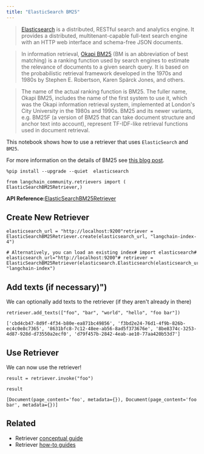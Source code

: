 ```yaml
---
title: "ElasticSearch BM25"
---
```


> [Elasticsearch](https://www.elastic.co/elasticsearch/) is a distributed, RESTful search and analytics engine. It provides a distributed, multitenant-capable full-text search engine with an HTTP web interface and schema-free JSON documents.

> In information retrieval, [Okapi BM25](https://en.wikipedia.org/wiki/Okapi_BM25) (BM is an abbreviation of best matching) is a ranking function used by search engines to estimate the relevance of documents to a given search query. It is based on the probabilistic retrieval framework developed in the 1970s and 1980s by Stephen E. Robertson, Karen Spärck Jones, and others.

> The name of the actual ranking function is BM25. The fuller name, Okapi BM25, includes the name of the first system to use it, which was the Okapi information retrieval system, implemented at London's City University in the 1980s and 1990s. BM25 and its newer variants, e.g. BM25F (a version of BM25 that can take document structure and anchor text into account), represent TF-IDF-like retrieval functions used in document retrieval.

This notebook shows how to use a retriever that uses `ElasticSearch` and `BM25`.

For more information on the details of BM25 see [this blog post](https://www.elastic.co/blog/practical-bm25-part-2-the-bm25-algorithm-and-its-variables).

```
%pip install --upgrade --quiet  elasticsearch
```

```
from langchain_community.retrievers import (    ElasticSearchBM25Retriever,)
```

**API Reference:**[ElasticSearchBM25Retriever](https://python.langchain.com/api_reference/community/retrievers/langchain_community.retrievers.elastic_search_bm25.ElasticSearchBM25Retriever.html)

## Create New Retriever

```
elasticsearch_url = "http://localhost:9200"retriever = ElasticSearchBM25Retriever.create(elasticsearch_url, "langchain-index-4")
```

```
# Alternatively, you can load an existing index# import elasticsearch# elasticsearch_url="http://localhost:9200"# retriever = ElasticSearchBM25Retriever(elasticsearch.Elasticsearch(elasticsearch_url), "langchain-index")
```

## Add texts (if necessary)")

We can optionally add texts to the retriever (if they aren't already in there)

```
retriever.add_texts(["foo", "bar", "world", "hello", "foo bar"])
```

```
['cbd4cb47-8d9f-4f34-b80e-ea871bc49856', 'f3bd2e24-76d1-4f9b-826b-ec4c0e8c7365', '8631bfc8-7c12-48ee-ab56-8ad5f373676e', '8be8374c-3253-4d87-928d-d73550a2ecf0', 'd79f457b-2842-4eab-ae10-77aa420b53d7']
```

## Use Retriever

We can now use the retriever!

```
result = retriever.invoke("foo")
```

```
result
```

```
[Document(page_content='foo', metadata={}), Document(page_content='foo bar', metadata={})]
```

## Related

* Retriever [conceptual guide](/oss/concepts/retrievers)
* Retriever [how-to guides](/oss/how_to/#retrievers)
